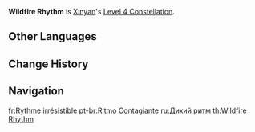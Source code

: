 {{Constellation Infobox
|image       = Constellation Wildfire Rhythm.png
|description = [[Sweeping Fervor]]'s swing DMG decreases opponent's [[Physical]] RES by 15% for 12s.
|level       = 4
|character   = Xinyan
|utility1    = Physical RES Reduction
}}
'''Wildfire Rhythm''' is [[Xinyan]]'s [[Level 4 Constellation]].

==Other Languages==
{{Other Languages
|en      = Wildfire Rhythm
|zhs     = 节奏的传染
|zhs_rm  = Jiézòu de Chuánrǎn
|zht     = 節奏的傳染
|zht_rm  = Jiézòu de Chuánrǎn
|zh_tl   = Contagious Rhythm
|ja      = リズムの伝染
|ja_rm   = Rizumu no Densen
|ja_tl   = Rhythm Contagion
|ko      = 리듬의 전염
|ko_rm   = Rideum-ui Jeonyeom
|ko_tl   = Infectious Rhythm
|es      = Ritmo contagioso
|es_tl   = Contagious Rhythm
|fr      = Rythme irrésistible
|fr_tl   = Irresistible Rhythm
|ru      = Дикий ритм
|ru_tl   = Wild Rhythm
|th      = Wildfire Rhythm
|vi      = Tiết Tấu Gây Nghiện
|vi_tl   = 
|de      = Ansteckender Rhythmus
|de_tl   = Contagious Rhythm
|id      = Wildfire Rhythm
|pt      = Ritmo Contagiante
|pt_tl   = Contagious Rhythm
|tr      = Vahşi Ateş Temposu
|tr_tl   = 
|it      = Ritmo di fuoco
|it_tl   = Rhythm of Fire
}}

==Change History==
{{Change History|1.1}}

==Navigation==
{{Talent Navbox|Xinyan}}

[[fr:Rythme irrésistible]]
[[pt-br:Ritmo Contagiante]]
[[ru:Дикий ритм]]
[[th:Wildfire Rhythm]]